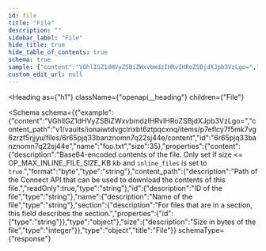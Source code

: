 ```yaml
---
id: file
title: "File"
description: ""
sidebar_label: "File"
hide_title: true
hide_table_of_contents: true
schema: true
sample: {"content":"VGhlIGZ1dHVyZSBiZWxvbmdzIHRvIHRoZSBjdXJpb3VzLgo=","content_path":"v1/vaults/ionaiwtdvgclrixbt6ztpqcxnq/items/p7eflcy7f5mk7vg6zrzf5rjjyu/files/6r65pjq33banznomn7q22sj44e/content","id":"6r65pjq33banznomn7q22sj44e","name":"foo.txt","size":35}
custom_edit_url: null
---
```



<Heading
  as={"h1"}
  className={"openapi__heading"}
  children={"File"}
>
</Heading>





<Schema
  schema={{"example":{"content":"VGhlIGZ1dHVyZSBiZWxvbmdzIHRvIHRoZSBjdXJpb3VzLgo=","content_path":"v1/vaults/ionaiwtdvgclrixbt6ztpqcxnq/items/p7eflcy7f5mk7vg6zrzf5rjjyu/files/6r65pjq33banznomn7q22sj44e/content","id":"6r65pjq33banznomn7q22sj44e","name":"foo.txt","size":35},"properties":{"content":{"description":"Base64-encoded contents of the file. Only set if size <= OP_MAX_INLINE_FILE_SIZE_KB kb and `inline_files` is set to `true`.","format":"byte","type":"string"},"content_path":{"description":"Path of the Connect API that can be used to download the contents of this file.","readOnly":true,"type":"string"},"id":{"description":"ID of the file","type":"string"},"name":{"description":"Name of the file","type":"string"},"section":{"description":"For files that are in a section, this field describes the section.","properties":{"id":{"type":"string"}},"type":"object"},"size":{"description":"Size in bytes of the file","type":"integer"}},"type":"object","title":"File"}}
  schemaType={"response"}
>
  
</Schema>
            